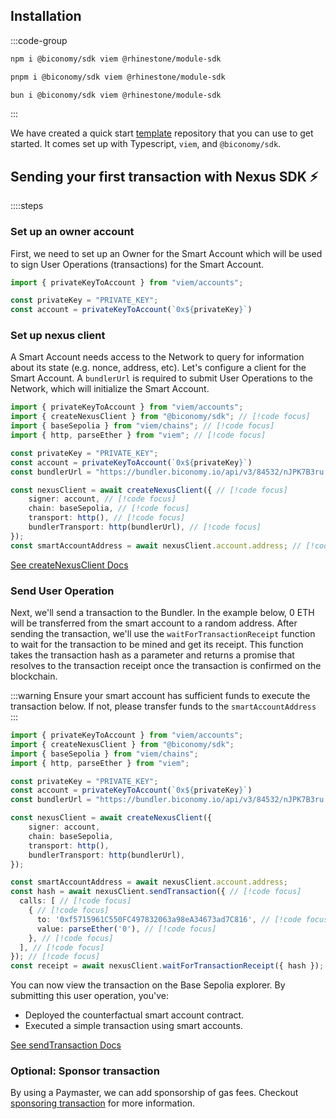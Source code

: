 

## Installation

:::code-group
 
```bash [npm]
npm i @biconomy/sdk viem @rhinestone/module-sdk
```
 
```bash [pnpm]
pnpm i @biconomy/sdk viem @rhinestone/module-sdk
```
 
```bash [bun]
bun i @biconomy/sdk viem @rhinestone/module-sdk
```
 
:::

We have created a quick start [template](https://github.com/bcnmy/examples/tree/main/nextjs-quickstart) repository that you can use to get started. It comes set up with Typescript, `viem`, and `@biconomy/sdk`.

## Sending your first transaction with Nexus SDK ⚡️

::::steps

### Set up an owner account
First, we need to set up an Owner for the Smart Account which will be used to sign User Operations (transactions) for the Smart Account.

```typescript twoslash
import { privateKeyToAccount } from "viem/accounts";

const privateKey = "PRIVATE_KEY";
const account = privateKeyToAccount(`0x${privateKey}`)
```

### Set up nexus client

A Smart Account needs access to the Network to query for information about its state (e.g. nonce, address, etc). Let's configure a client for the Smart Account.
A `bundlerUrl` is required to submit User Operations to the Network, which will initialize the Smart Account.

```typescript twoslash
import { privateKeyToAccount } from "viem/accounts";
import { createNexusClient } from "@biconomy/sdk"; // [!code focus]
import { baseSepolia } from "viem/chains"; // [!code focus]
import { http, parseEther } from "viem"; // [!code focus]

const privateKey = "PRIVATE_KEY";
const account = privateKeyToAccount(`0x${privateKey}`)
const bundlerUrl = "https://bundler.biconomy.io/api/v3/84532/nJPK7B3ru.dd7f7861-190d-41bd-af80-6877f74b8f44"; // [!code focus]

const nexusClient = await createNexusClient({ // [!code focus]
    signer: account, // [!code focus]
    chain: baseSepolia, // [!code focus]
    transport: http(), // [!code focus]
    bundlerTransport: http(bundlerUrl), // [!code focus]
});
const smartAccountAddress = await nexusClient.account.address; // [!code focus]
```

[See createNexusClient Docs](/nexus-client)

### Send User Operation

Next, we'll send a transaction to the Bundler. In the example below, 0 ETH will be transferred from the smart account to a random address. After sending the transaction, we'll use the `waitForTransactionReceipt` function to wait for the transaction to be mined and get its receipt. This function takes the transaction hash as a parameter and returns a promise that resolves to the transaction receipt once the transaction is confirmed on the blockchain.

:::warning
Ensure your smart account has sufficient funds to execute the transaction below. If not, please transfer funds to the `smartAccountAddress`
:::

```typescript twoslash
import { privateKeyToAccount } from "viem/accounts";
import { createNexusClient } from "@biconomy/sdk";
import { baseSepolia } from "viem/chains"; 
import { http, parseEther } from "viem"; 

const privateKey = "PRIVATE_KEY";
const account = privateKeyToAccount(`0x${privateKey}`)
const bundlerUrl = "https://bundler.biconomy.io/api/v3/84532/nJPK7B3ru.dd7f7861-190d-41bd-af80-6877f74b8f44";

const nexusClient = await createNexusClient({ 
    signer: account, 
    chain: baseSepolia,
    transport: http(), 
    bundlerTransport: http(bundlerUrl), 
});

const smartAccountAddress = await nexusClient.account.address; 
const hash = await nexusClient.sendTransaction({ // [!code focus]
  calls: [ // [!code focus]
    { // [!code focus]
      to: '0xf5715961C550FC497832063a98eA34673ad7C816', // [!code focus]
      value: parseEther('0'), // [!code focus]
    }, // [!code focus]
  ], // [!code focus]
}); // [!code focus]
const receipt = await nexusClient.waitForTransactionReceipt({ hash }); // [!code focus]
```

You can now view the transaction on the Base Sepolia explorer. By submitting this user operation, you've:

- Deployed the counterfactual smart account contract.
- Executed a simple transaction using smart accounts.


[See sendTransaction Docs](/nexus-client/methods#sendtransaction)

### Optional: Sponsor transaction

By using a Paymaster, we can add sponsorship of gas fees. Checkout [sponsoring transaction](/tutorials/gasless) for more information.
